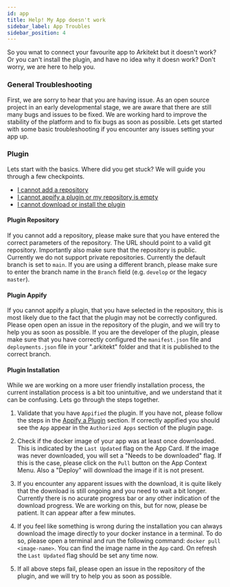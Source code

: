 ```yaml
---
id: app
title: Help! My App doesn't work
sidebar_label: App Troubles
sidebar_position: 4
---
```



So you wnat to connect your favourite app to Arkitekt but it doesn't work? Or you can't install the plugin, and have no idea why it doesn work?
Don't worry, we are here to help you.

### General Troubleshooting

First, we are sorry to hear that you are having issue. As an open source project in an early developmental stage, we are aware that there are still many bugs and issues to be fixed.
We are working hard to improve the stability of the platform and to fix bugs as soon as possible. Lets get started with some basic troubleshooting if you encounter any
issues setting your app up.

### Plugin

Lets start with the basics. Where did you get stuck? We will guide you through a few checkpoints.

- [I cannot add a repository](#plugin-repository)
- [I cannot appify a plugin or my repository is empty](#plugin-appify)
- [I cannot download or install the plugin](#plugin-installation)

#### Plugin Repository

If you cannot add a repository, please make sure that you have entered the correct parameters of the repository. The URL should point to a valid git repository. Importantly
also make sure that the repository is public. Currently we do not support private repositories. Currently the default branch is set to `main`. If you
are using a different branch, please make sure to enter the branch name in the `Branch` field (e.g. `develop` or the legacy `master`).

#### Plugin Appify

If you cannot appify a plugin, that you have selected in the repository, this is most likely due to the fact that the plugin may not be correctly configured. Please open
open an issue in the repository of the plugin, and we will try to help you as soon as possible. If you are the developer of the plugin, please make sure that you have
correctly configured the `manifest.json` file and `deployments.json` file in your ".arkitekt" folder and that it is published to the correct branch.

#### Plugin Installation

While we are working on a more user friendly installation process, the current installation process is a bit too unintuitive, and we understand
that it can be confusing. Lets go through the steps together.

1. Validate that you have `Appified` the plugin. If you have not, please follow the steps in the [Appify a Plugin](#plugin-appify) section. If
   correctly appified you should see the `App` appear in the `Authorized Apps` section of the plugin page.

2. Check if the docker image of your app was at least once downloaded. This is indicated by the `Last Updated` flag on the App Card. If the image
   was never downloaded, you will set a "Needs to be downloaded" flag. If this is the case, please click on the `Pull` button on the App Context
   Menu. Also a "Deploy" will download the image if it is not present.

3. If you encounter any apparent issues with the download, it is quite likely that the download is still ongoing and you need to wait a bit longer.
   Currently there is no acurate progress bar or any other indication of the download progress. We are working on this, but for now, please be patient.
   It can appear after a few minutes.

4. If you feel like something is wrong during the installation you can always download the image directly to your docker instance in a terminal.
   To do so, please open a terminal and run the following command: `docker pull <image-name>`. You can find the image name in the `App` card.
   On refresh the `Last Updated` flag should be set any time now.
5. If all above steps fail, please open an issue in the repository of the plugin, and we will try to help you as soon as possible.
